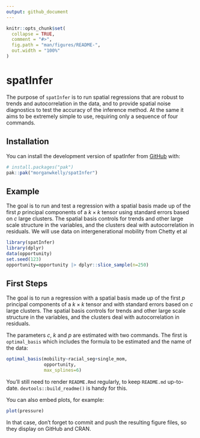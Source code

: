 ```yaml
---
output: github_document
---
```


<!-- README.md is generated from README.Rmd. Please edit that file -->

```r
knitr::opts_chunk$set(
  collapse = TRUE,
  comment = "#>",
  fig.path = "man/figures/README-",
  out.width = "100%"
)
```

# spatInfer

<!-- badges: start -->
<!-- badges: end -->

The purpose of `spatInfer` is to run spatial regressions that are robust to trends and autocorrelation in the data, and to provide spatial noise diagnostics to test the accuracy of the inference method. At the same it aims to be extremely simple to use, requiring only a sequence of four commands.

## Installation

You can install the development version of spatInfer from [GitHub](https://github.com/) with:

``` r
# install.packages("pak")
pak::pak("morganwkelly/spatInfer")
```

## Example

The goal is to run and test a regression with a spatial basis made up of the first $p$ principal components of a $k \times k$ tensor using standard errors based on $c$ large clusters. The spatial basis controls for trends and other large scale structure in the variables, and the clusters deal with autocorrelation in residuals. We will use data on intergenerational mobility from Chetty et al

```r
library(spatInfer)
library(dplyr)
data(opportunity)
set.seed(123)
opportunity=opportunity |> dplyr::slice_sample(n=250)
```

## First Steps

The goal is to run a regression with a spatial basis made up of the first $p$ principal components of a $k \times k$ tensor and with standard errors based on $c$ large clusters. The spatial basis controls for trends and other large scale structure in the variables, and the clusters deal with autocorrelation in residuals.

The parameters $c$, $k$ and $p$ are estimated with two commands. The first is `optimal_basis` which includes the formula to be estimated and the name of the data:
```r
optimal_basis(mobility~racial_seg+single_mom,
              opportunity,
              max_splines=6)
```

You'll still need to render `README.Rmd` regularly, to keep `README.md` up-to-date. `devtools::build_readme()` is handy for this.

You can also embed plots, for example:

```r
plot(pressure)
```

In that case, don't forget to commit and push the resulting figure files, so they display on GitHub and CRAN.
